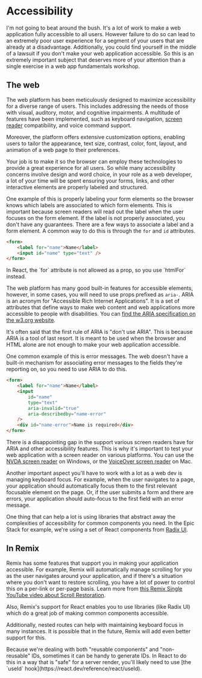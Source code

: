 # Accessibility

<EpicVideo url="https://www.epicweb.dev/workshops/professional-web-forms/accessibility/intro-to-accessibility" />

I'm not going to beat around the bush. It's a lot of work to make a web
application fully accessible to all users. However failure to do so can lead to
an extremely poor user experience for a segment of your users that are already
at a disadvantage. Additionally, you could find yourself in the middle of a
lawsuit if you don't make your web application accessible. So this is an
extremely important subject that deserves more of your attention than a single
exercise in a web app fundamentals workshop.

## The web

The web platform has been meticulously designed to maximize accessibility for a
diverse range of users. This includes addressing the needs of those with visual,
auditory, motor, and cognitive impairments. A multitude of features have been
implemented, such as keyboard navigation,
[screen reader](https://en.wikipedia.org/wiki/Screen_reader) compatibility, and
voice command support.

Moreover, the platform offers extensive customization options, enabling users to
tailor the appearance, text size, contrast, color, font, layout, and animation
of a web page to their preferences.

Your job is to make it so the browser can employ these technologies to provide a
great experience for all users. So while many accessibility concerns involve
design and word choice, in your role as a web developer, a lot of your time will
be spent ensuring your forms, links, and other interactive elements are properly
labeled and structured.

One example of this is properly labeling your form elements so the browser knows
which labels are associated to which form elements. This is important because
screen readers will read out the label when the user focuses on the form
element. If the label is not properly associated, you don't have any guarantees.
There are a few ways to associate a label and a form element. A common way to do
this is through the `for` and `id` attributes.

```html
<form>
	<label for="name">Name</label>
	<input id="name" type="text" />
</form>
```

<callout-info class="aside">
	In React, the `for` attribute is not allowed as a prop, so you use `htmlFor`
	instead.
</callout-info>

The web platform has many good built-in features for accessible elements,
however, in some cases, you will need to use props prefixed as `aria-`. ARIA is
an acronym for "Accessible Rich Internet Applications". It is a set of
attributes that define ways to make web content and web applications more
accessible to people with disabilities. You can
[find the ARIA specification on the w3.org website](https://www.w3.org/WAI/standards-guidelines/aria/).

It's often said that the first rule of ARIA is "don't use ARIA". This is because
ARIA is a tool of last resort. It is meant to be used when the browser and HTML
alone are not enough to make your web application accessible.

One common example of this is error messages. The web doesn't have a built-in
mechanism for associating error messages to the fields they're reporting on, so
you need to use ARIA to do this.

```html
<form>
	<label for="name">Name</label>
	<input
		id="name"
		type="text"
		aria-invalid="true"
		aria-describedby="name-error"
	/>
	<div id="name-error">Name is required</div>
</form>
```

There is a disappointing gap in the support various screen readers have for ARIA
and other accessibility features. This is why it's important to test your web
application with a screen reader on various platforms. You can use the
[NVDA screen reader](https://www.nvaccess.org/) on Windows, or the
[VoiceOver screen reader](https://www.apple.com/voiceover/info/guide/) on Mac.

Another important aspect you'll have to work with a lot as a web dev is managing
keyboard focus. For example, when the user navigates to a page, your application
should automatically focus them to the first relevant focusable element on the
page. Or, if the user submits a form and there are errors, your application
should auto-focus to the first field with an error message.

One thing that can help a lot is using libraries that abstract away the
complexities of accessibility for common components you need. In the Epic Stack
for example, we're using a set of React components from
[Radix UI](https://www.radix-ui.com/).

## In Remix

Remix has some features that support you in making your application accessible.
For example, Remix will automatically manage scrolling for you as the user
navigates around your application, and if there's a situation where you don't
want to restore scrolling, you have a lot of power to control this on a per-link
or per-page basis. Learn more from
[this Remix Single YouTube video about Scroll Restoration](https://www.youtube.com/watch?v=4_H8j3rkpjI).

Also, Remix's support for React enables you to use libraries (like Radix UI)
which do a great job of making common components accessible.

Additionally, nested routes can help with maintaining keyboard focus in many
instances. It is possible that in the future, Remix will add even better support
for this.

<callout-info>
	Because we're dealing with both "reusable components" and "non-reusable" IDs,
	sometimes it can be handy to generate IDs. In React to do this in a way that
	is "safe" for a server render, you'll likely need to use [the `useId`
	hook](https://react.dev/reference/react/useId).
</callout-info>
